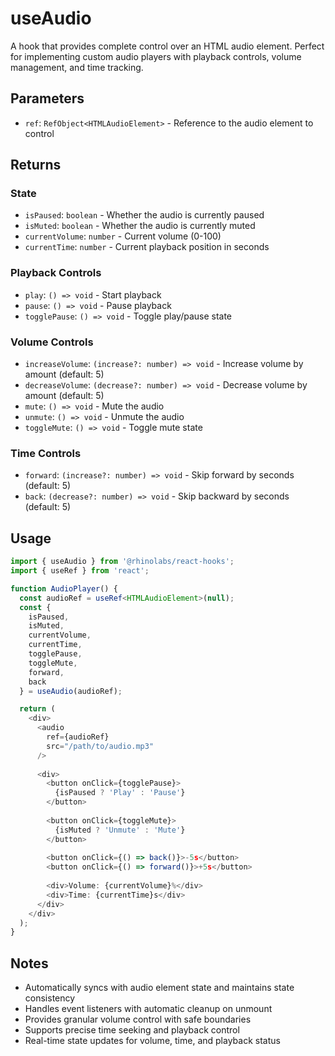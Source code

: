 # useAudio

A hook that provides complete control over an HTML audio element. Perfect for implementing custom audio players with playback controls, volume management, and time tracking.

## Parameters

- `ref`: `RefObject<HTMLAudioElement>` - Reference to the audio element to control

## Returns

### State
- `isPaused`: `boolean` - Whether the audio is currently paused
- `isMuted`: `boolean` - Whether the audio is currently muted
- `currentVolume`: `number` - Current volume (0-100)
- `currentTime`: `number` - Current playback position in seconds

### Playback Controls
- `play`: `() => void` - Start playback
- `pause`: `() => void` - Pause playback
- `togglePause`: `() => void` - Toggle play/pause state

### Volume Controls
- `increaseVolume`: `(increase?: number) => void` - Increase volume by amount (default: 5)
- `decreaseVolume`: `(decrease?: number) => void` - Decrease volume by amount (default: 5)
- `mute`: `() => void` - Mute the audio
- `unmute`: `() => void` - Unmute the audio
- `toggleMute`: `() => void` - Toggle mute state

### Time Controls
- `forward`: `(increase?: number) => void` - Skip forward by seconds (default: 5)
- `back`: `(decrease?: number) => void` - Skip backward by seconds (default: 5)

## Usage

```typescript
import { useAudio } from '@rhinolabs/react-hooks';
import { useRef } from 'react';

function AudioPlayer() {
  const audioRef = useRef<HTMLAudioElement>(null);
  const {
    isPaused,
    isMuted,
    currentVolume,
    currentTime,
    togglePause,
    toggleMute,
    forward,
    back
  } = useAudio(audioRef);

  return (
    <div>
      <audio
        ref={audioRef}
        src="/path/to/audio.mp3"
      />
      
      <div>
        <button onClick={togglePause}>
          {isPaused ? 'Play' : 'Pause'}
        </button>
        
        <button onClick={toggleMute}>
          {isMuted ? 'Unmute' : 'Mute'}
        </button>
        
        <button onClick={() => back()}>-5s</button>
        <button onClick={() => forward()}>+5s</button>
        
        <div>Volume: {currentVolume}%</div>
        <div>Time: {currentTime}s</div>
      </div>
    </div>
  );
}
```

## Notes

- Automatically syncs with audio element state and maintains state consistency
- Handles event listeners with automatic cleanup on unmount
- Provides granular volume control with safe boundaries
- Supports precise time seeking and playback control
- Real-time state updates for volume, time, and playback status
